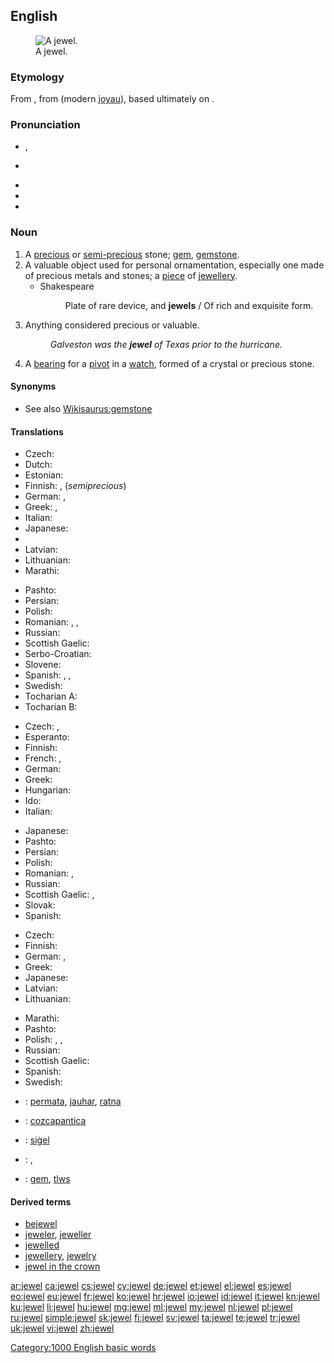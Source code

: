 {{wikipedia}}
{{also|Jewel}}
==English==

[[Image:Hope Diamond.jpg|thumb|right|A jewel.]]

===Etymology===
From {{etyl|xno|en}} {{term|juel|lang=fro}}, from {{etyl|fro|en}} {{term|jouel|lang=fro}} (modern [[joyau]]), based ultimately on {{etyl|la|en}} {{term|iocus||joke, jest|lang=la}}.

===Pronunciation===
* {{a|RP|US}} {{IPA|/ˈdʒuːəl/|/ˈdʒʊːəl/}}, {{X-SAMPA|/"dZu:@l/|/"dZU:@l/}}
* {{a|Canada|US}} {{IPA|/dʒuɫ/|/ˈdʒuwl̩/}}
* {{audio|en-us-jewel.ogg|Audio (US)}}
* {{rhymes|uːl}}
* {{homophones|lang=en|joule}}

===Noun===
{{en-noun}}

# A [[precious]] or [[semi-]][[precious]] stone; [[gem]], [[gemstone]].
# A valuable object used for personal ornamentation, especially one made of precious metals and stones; a [[piece]] of [[jewellery]].
#* Shakespeare
#*: Plate of rare device, and '''jewels''' / Of rich and exquisite form.
# {{context|figuratively|lang=en}} Anything considered precious or valuable.
#: ''Galveston was the '''jewel''' of Texas prior to the hurricane.''
# A [[bearing]] for a [[pivot]] in a [[watch]], formed of a crystal or precious stone.

====Synonyms====
* See also [[Wikisaurus:gemstone]]

====Translations====
{{trans-top|gemstone}}
* Czech: {{t+|cs|drahokam}}
* Dutch: {{t+|nl|juweel|n}}
* Estonian: {{t-|et|kalliskivi}}
* Finnish: {{t+|fi|jalokivi}}, {{t+|fi|korukivi}} (''semiprecious'')
* German: {{t+|de|Edelstein|m}}, {{t+|de|Juwel|n|m}}
* Greek: {{t+|el|πετράδι|n|tr=petrádi}}, {{t+|el|πολύτιμος λίθος|m|tr=polýtimos líthos}}
* Italian: {{t+|it|gemma|f}}
* Japanese: {{t+|ja|宝石|tr=hōseki|sc=Jpan}}
* {{trreq|lo}}
* Latvian: {{t-|lv|dārgakmens|m}}
* Lithuanian: {{t-|lt|brangakmenis|m}}
* Marathi: {{t-|mr|रत्न|sc=Deva}}
{{trans-mid}}
* Pashto: {{t+|ps|غمی|m|tr=ghamai}}
* Persian: {{t-|fa|گوهر|tr=gohar|sc=fa-Arab}}
* Polish: {{t-|pl|klejnot|m}}
* Romanian: {{t-|ro|nestemată|f}}, {{t-|ro|nestemate|f-p}}, {{t-|ro|pietre scumpe|f-p}}
* Russian: {{t+|ru|драгоценный камень|m|tr=dragocénnyj kámen'}}
* Scottish Gaelic: {{t-|gd|seud|m}}
* Serbo-Croatian: {{t-|sh|dragulje}}
* Slovene: {{t+|sl|dragulj|m}}
* Spanish: {{t+|es|gema|f}}, {{t+|es|joya|f}}, {{t+|es|alhaja|f}}
* Swedish: {{t+|sv|juvel|c}}
* Tocharian A: {{tø|xto|wmār}}
* Tocharian B: {{tø|txb|wamer}}
{{trans-bottom}}

{{trans-top|valuable object for ornamentation}}
* Czech: {{t-|cs|šperk|m}}, {{t-|cs|klenot|m}}
* Esperanto: {{t-|eo|juvelo}}
* Finnish: {{t+|fi|koru}}
* French: {{t+|fr|joyau|m}}, {{t+|fr|bijou}}
* German: {{t+|de|Schmuckstück|n}}
* Greek: {{t+|el|κόσμημα|n|tr=kósmima}}
* Hungarian: {{t+|hu|ékszer}}
* Ido: {{t+|io|juvelo}}
* Italian: {{t-|it|gioello|m}}
{{trans-mid}}
* Japanese: {{t-|ja|宝飾|tr=hōshoku|sc=Jpan}}
* Pashto: {{t+|ps|ګاڼه|f|tr=gānna}}
* Persian: {{t-|fa|زیور|tr=zivar|sc=fa-Arab}}
* Polish: {{t-|pl|klejnot|m}}
* Romanian: {{t-|ro|bijuterii|f-p}}, {{t-|ro|giuvaeruri|n-p}}
* Russian: {{t+|ru|драгоценность|f|tr=dragocénnost'}}
* Scottish Gaelic: {{t-|gd|seud|m}}, {{t-|gd|àilleag|m}}
* Slovak: {{t-|sk|klenot}}
* Spanish: {{t+|es|joya|f}}
{{trans-bottom}}

{{trans-top|anything considered precious or valuable}}
* Czech: {{t-|cs|klenot|m}}
* Finnish: {{t+|fi|helmi}}
* German: {{t+|de|Juwel|n|m}}, {{t+|de|Kleinod|n}}
* Greek: {{t+|el|κόσμημα|n|tr=kósmima}}
* Japanese: {{t+|ja|宝|tr=takara|sc=Jpan}}
* Latvian: {{t-|lv|dārgums|m}}
* Lithuanian: {{t-|lt|brangenybė}}
{{trans-mid}}
* Marathi: {{t-|mr|रत्न|sc=Deva}}
* Pashto: {{t+|ps|ګران|m|tr=grān}}
* Polish: {{t+|pl|skarb|m}}, {{t+|pl|perła|f}}, {{t-|pl|klejnot|m}}
* Russian: {{t+|ru|драгоценность|f|tr=dragocénnost'}}
* Scottish Gaelic: {{t-|gd|àilleag|m}}
* Spanish: {{t+|es|joya|f}}
* Swedish: {{t+|sv|juvel}}
{{trans-bottom}}

{{checktrans-top}}
* {{ttbc|id}}: [[permata]], [[jauhar]], [[ratna]]
* {{ttbc|nah}}: [[cozcapantica]]
* {{ttbc|ang}}: [[sigel|siġel]] {{g|n}}
* {{ttbc|ro}}: {{t-|ro|bijuterie|f}}, {{t-|ro|giuvaer|m}}
* {{ttbc|cy}}: [[gem]], [[tlws]] {{g|m}}
{{trans-bottom}}

====Derived terms====
* [[bejewel]]
* [[jeweler]], [[jeweller]]
* [[jewelled]]
* [[jewellery]], [[jewelry]]
* [[jewel in the crown]]

[[Category:1000 English basic words]]

[[ar:jewel]]
[[ca:jewel]]
[[cs:jewel]]
[[cy:jewel]]
[[de:jewel]]
[[et:jewel]]
[[el:jewel]]
[[es:jewel]]
[[eo:jewel]]
[[eu:jewel]]
[[fr:jewel]]
[[ko:jewel]]
[[hr:jewel]]
[[io:jewel]]
[[id:jewel]]
[[it:jewel]]
[[kn:jewel]]
[[ku:jewel]]
[[li:jewel]]
[[hu:jewel]]
[[mg:jewel]]
[[ml:jewel]]
[[my:jewel]]
[[nl:jewel]]
[[pl:jewel]]
[[ru:jewel]]
[[simple:jewel]]
[[sk:jewel]]
[[fi:jewel]]
[[sv:jewel]]
[[ta:jewel]]
[[te:jewel]]
[[tr:jewel]]
[[uk:jewel]]
[[vi:jewel]]
[[zh:jewel]]